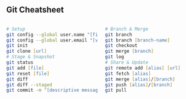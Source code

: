 ## Git Cheatsheet

::: {.columns}

::: {.column width="50%" .git-cheatsheet}

```zsh
# Setup
git config --global user.name "[first last]"
git config --global user.email "[valid-email]"
git init
git clone [url]
# Stage & Snapshot
git status
git add [file]
git reset [file]
git diff
git diff --staged
git commit -m "[descriptive message]"
```

:::

::: {.column width="50%" .git-cheatsheet}

```zsh
# Branch & Merge
git branch
git branch [branch-name]
git checkout
git merge [branch]
git log
# Share & Update
git remote add [alias] [url]
git fetch [alias]
git merge [alias]/[branch]
git push [alias]/[branch]
git pull
```

:::

:::